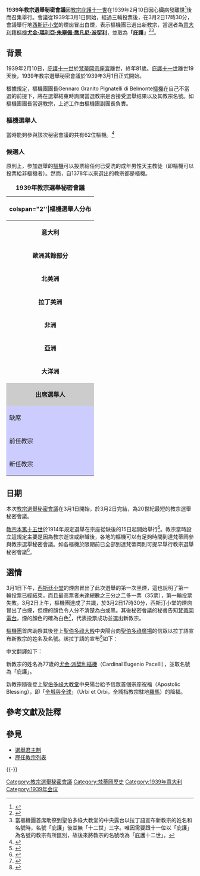 {{NoteUTC+1}}
{{NoteTA
|1=zh-hans:西斯廷小堂; zh-hk:西斯汀小堂; zh-tw:西斯汀小堂;
}}

{{Infobox papal conclave
|month             =
|year              = 1939年
|dates             = 1939年3月1日 - 1939年3月2日<ref>{{Cite web |url=http://www.catholic-hierarchy.org/event/c1939.html |title=Conclave - 1939 |language=en |accessdate=2017年1月24日 |quote=1 March 1939 to 2 March 1939 |deadurl=no |archiveurl=https://web.archive.org/web/20161207060414/http://www.catholic-hierarchy.org/event/c1939.html |archivedate=2016-12-07 }}</ref>
|location          = [[梵蒂冈|梵蒂冈]][[宗座宫|宗座宫]][[西斯廷小堂|西斯廷小堂]]
|dean              = Gennaro Granito Pignatelli di Belmonte[[樞機|樞機]]<ref>{{Cite web |url=http://www.catholic-hierarchy.org/event/c1939.html |title=Conclave - 1939 |language=en |accessdate=2017年1月24日 |quote=Gennaro Granito Pignatelli di Belmonte †, Dean of the College of Cardinals; Age: 87.8 |deadurl=no |archiveurl=https://web.archive.org/web/20161207060414/http://www.catholic-hierarchy.org/event/c1939.html |archivedate=2016年12月7日 }}</ref>
|vicedean          = Donato Sbarretti[[樞機|樞機]]
|camerlengo        = [[庇護十二世|尤金·瑪利亞·朱塞佩·喬凡尼·派契利]][[樞機|樞機]]<ref>{{Cite web |url=http://www.catholic-hierarchy.org/event/c1939.html |title=Conclave - 1939 |language=en |accessdate=2017年1月24日 |quote=Camerlengo (Chamberlain): Eugenio Maria Giuseppe Giovanni Pacelli †; Age: 62.9 |deadurl=no |archiveurl=https://web.archive.org/web/20161207060414/http://www.catholic-hierarchy.org/event/c1939.html |archivedate=2016年12月7日 }}</ref>
|protopriest = William Henry O'Connell[[樞機|樞機]]
|protodeacon       = Camillo Caccia Dominioni[[樞機|樞機]]
|secretary         = Vincezo Santoro[[蒙席|蒙席]]<br>（非樞機而無投票權）
|ballots           = 3月1日下午：第一次黑煙<br>（第一輪投票失败）<ref>樞機團會在教宗選舉秘密會議前決定其開始時間及第一天選舉會有多少輪投票，而每日只有最多四輪投票（每日上午及下午分別只有最多兩輪投票）。如果每日四輪投票後都沒有選出新教宗，西斯汀小堂每日只會最多發放兩次黑煙信號（上午和下午各一次）。若於上午第二輪或下午第二輪投票中選出新教宗，那上午兩輪投票或下午兩輪投票的選票將於上午或下午所有投票完成後一併燃燒，發出白煙信號。{{cite web |url=https://cnsblog.wordpress.com/2013/03/09/conclave-smoke-signal-timetable/ |title=Conclave smoke signal timetable |deadurl=no |archiveurl=https://web.archive.org/web/20130316005423/http://cnsblog.wordpress.com/2013/03/09/conclave-smoke-signal-timetable/ |archivedate=2013-03-16 |accessdate=2017-01-15 }}</ref><br>3月2日 17:30：白煙<br>（第二輪投票失敗及第三輪投票成功）<ref>每日上午只會進行兩次投票，如沒有樞機在每兩輪投票中得到足夠的票數成為新教宗，那麼該兩輪投票的選票將會一起燃燒，意味着只會發放一次黑煙信號。故此如果每日四輪投票後都沒有選出新教宗，西斯汀小堂每日最多發放兩次黑煙信號（上午和下午各一次）。若於上午第二輪（全日第二輪）投票中選出新教宗，上午兩輪投票的選票將於上午兩輪投票後一併燃燒，發出白煙信號。{{cite web |url=https://cnsblog.wordpress.com/2013/03/09/conclave-smoke-signal-timetable/ |title=Conclave smoke signal timetable |deadurl=no |archiveurl=https://web.archive.org/web/20130316005423/http://cnsblog.wordpress.com/2013/03/09/conclave-smoke-signal-timetable/ |archivedate=2013-03-16 |accessdate=2017-01-15 }}</ref>
|pope_elected      = [[庇護十二世|尤金·瑪利亞·朱塞佩·喬凡尼·派契利]][[樞機|樞機]]
|nametaken         = [[庇護十二世|庇護]]
|image             = Pope Pius XII in Throne.jpg
|prevconclave_year = 1922年
|prevconclave_link = 1922年教宗選舉秘密會議
|nextconclave_year = 1958年
|nextconclave_link = 1958年教宗選舉秘密會議
}}

'''1939年教宗選舉秘密會議'''因[[教宗|教宗]][[庇護十一世|庇護十一世]]在1939年2月10日因心臟病發離世<ref>{{Cite web |url=http://www.huffingtonpost.com/peter-eisner/popes-last-crusade_b_3071556.html |title=Pope Pius XI's Last Crusade |author=Peter Eisner |date=2013年4月15日 |publisher=哈芬登郵報（The Huffington Post） |language=en |accessdate=2017年1月24日 |quote=Pius XI died on Feb. 10, 1939, a day before his planned speech. Vatican doctors said he had suffered complications of a heart attack, and despite administering stimulants, they had been unable to revive him. |deadurl=no |archiveurl=https://web.archive.org/web/20151222163351/http://www.huffingtonpost.com/peter-eisner/popes-last-crusade_b_3071556.html |archivedate=2015年12月22日 }}</ref>後而召集舉行。會議從1939年3月1日開始，經過三輪投票後，在3月2日17時30分，會議舉行地[[西斯廷小堂|西斯廷小堂]]的煙囪冒出白煙，表示樞機團已選出新教宗，當選者為[[意大利|意大利]]籍[[樞機|樞機]]'''[[庇護十二世|尤金·瑪利亞·朱塞佩·喬凡尼·派契利]]'''，並取{{link-en|教宗名號|Papal name|名號}}為'''「庇護」'''<ref>{{Cite web |url=http://www.catholic-hierarchy.org/event/c1939.html |title=Conclave - 1939 |language=en |accessdate=2017年1月24日 |quote=Elected Pope: Pius XII (Eugenio Maria Giuseppe Giovanni Pacelli †); Age: 62.9 |deadurl=no |archiveurl=https://web.archive.org/web/20161207060414/http://www.catholic-hierarchy.org/event/c1939.html |archivedate=2016年12月7日 }}</ref><ref>當樞機團首席助祭到聖伯多祿大教堂的中央露台以拉丁語宣布新教宗的姓名和名號時，名號「庇護」後並無「十二世」三字。唯因需要跟十一位以「庇護」為名號的教宗有所區別，故後來將教宗的名號改為「庇護十二世」。{{cite web |title=Habemus Papam - Pope Pius XII |url=https://www.youtube.com/watch?v=xRfvjvSLKXA |publisher=YouTube |deadurl=no |archiveurl=https://web.archive.org/web/20130405094120/http://www.youtube.com/watch?v=xRfvjvSLKXA |archivedate=2013-04-05 |accessdate=2017-01-15 }}</ref>。

== 背景 ==
{{See also|庇護十一世|教宗選舉秘密會議}}

1939年2月10日，[[庇護十一世|庇護十一世]]於[[梵蒂岡|梵蒂岡]][[宗座宮|宗座宮]]離世，終年81歲。[[庇護十一世|庇護十一世]]離世19天後，1939年教宗選舉秘密會議於1939年3月1日正式開始。

根據規定，樞機團團長Gennaro Granito Pignatelli di Belmonte[[樞機|樞機]]在自己不當選的前提下，將在選舉結束時詢問當選教宗是否接受選舉结果以及其教宗名號。如樞機團團長當選教宗，上述工作由樞機團副團長負責。

===樞機選舉人===
當時能夠參與該次秘密會議的共有62位樞機。<ref>{{Cite web |url=http://www.catholic-hierarchy.org/event/c1939.html |title=Conclave - 1939 |language=en |accessdate=2017年1月24日 |quote=Participated:...Count: 62 |deadurl=no |archiveurl=https://web.archive.org/web/20161207060414/http://www.catholic-hierarchy.org/event/c1939.html |archivedate=2016年12月7日 }}</ref>

===候選人===
原則上，参加選舉的[[樞機|樞機]]可以投票給任何已受洗的成年男性天主教徒（即樞機可以投票給非樞機者）。然而，自1378年以來選出的教宗都是樞機。
{| class="wikitable"  style="width:350px; float:right; margin:0 0 1em 1em; background:#f0f0f0;"
|+'''1939年教宗選舉秘密會議'''
|-
! colspan="2''|'''樞機選舉人分布'''
|-
|style="text-align:center;"|'''意大利'''
| style="text-align:center;"| 35
|-
|style="text-align:center;"|'''歐洲其餘部分'''
| style="text-align:center;"| 20
|-
|style="text-align:center;"|'''北美洲'''
| style="text-align:center;"| 4
|-
|style="text-align:center;"|'''拉丁美洲'''
| style="text-align:center;"| 2
|-
|style="text-align:center;"|'''非洲'''
| style="text-align:center;"| 0
|-
|style="text-align:center;"|'''亞洲'''
| style="text-align:center;"| 1
|-
|style="text-align:center;"|'''大洋洲'''
| style="text-align:center;"| 0
|-
|style="background:#ccc;text-align:center;"|'''出席選舉人'''
!style="background:#ccc;"| 62
|-
! style="background:#ccf;"|缺席
! style="background:#ccf;"| 0

|-
! style="background:#ccf;"|前任教宗
| style="background:#ccf; text-align:center;"| '''庇護十一世（1922年至1939年）'''
|-
! style="background:#ccf;"|新任教宗
| style="background:#ccf; text-align:center;"| '''庇護十二世（1939年至1958年）'''
|}

== 日期 ==
本次[[教宗選舉秘密會議|教宗選舉秘密會議]]在3月1日開始，於3月2日完結，為20世紀最短的教宗選舉秘密會議。

[[教宗|教宗]][[本篤十五世|本篤十五世]]於1914年規定選舉在宗座從缺後的15日起開始舉行<ref>{{cite news |author=Cindy Wooden |date=2013年2月21日 |title=Pope considering last-minute changes to conclave rules, Vatican says |trans-title=梵蒂岡表示教宗正考慮於辭職前修改教宗選舉秘密會議的規則 |url=http://www.todayscatholicnews.org/2013/02/pope-considering-last-minute-changes-to-conclave-rules-vatican-says/ |language=en |newspaper=Today's Catholic News |location= |access-date=2017年1月25日 |quote=[Ambrogio] Piazzoni told reporters the 15-day rule [of conclave] was established by Pope Benedict XV in 1914. |deadurl=yes |archiveurl=https://web.archive.org/web/20130304194841/http://www.todayscatholicnews.org/2013/02/pope-considering-last-minute-changes-to-conclave-rules-vatican-says/ |archivedate=2013年3月4日 }}</ref>。教宗當時設立這規定主要是因為教宗逝世或辭職後，各地的樞機可以有足夠時間到達梵蒂岡參與教宗選舉秘密會議。如各樞機於限期前已全部到達梵蒂岡則可提早舉行教宗選舉秘密會議<ref>{{cite news |author=Cindy Wooden |date=2013年2月21日 |title=Pope considering last-minute changes to conclave rules, Vatican says |trans-title=梵蒂岡表示教宗正考慮於辭職前修改教宗選舉秘密會議的規則 |url=http://www.todayscatholicnews.org/2013/02/pope-considering-last-minute-changes-to-conclave-rules-vatican-says/ |language=en |newspaper=Today's Catholic News |location= |access-date=2017年1月25日 |quote=Ambrogio Piazzoni, vice prefect of the Vatican Library and author of the book, "History of Papal Elections," told reporters his interpretation of the document is that the 15 days is tied exclusively to the arrival of the cardinals, who could begin the conclave earlier if they were all assembled. |deadurl=yes |archiveurl=https://web.archive.org/web/20130304194841/http://www.todayscatholicnews.org/2013/02/pope-considering-last-minute-changes-to-conclave-rules-vatican-says/ |archivedate=2013年3月4日 }}</ref>。

== 選情 ==
3月1日下午，[[西斯廷小堂|西斯廷小堂]]的煙囪冒出了此次選舉的第一次黑煙，這也說明了第一輪投票已經結束，而且最高票者未達總數之三分之二多一票（35票），第一輪投票失敗。3月2日上午，樞機團達成了共識，於3月2日17時30分，西斯汀小堂的煙囪冒出了白煙，但煙的顏色令人分不清楚為白或黑。其後秘密會議的秘書告知[[梵蒂岡電台|梵蒂岡電台]]，煙的顏色的確為白色<ref>{{Cite web |url=http://www.insidethevatican.com/articles/siri-thesis.htm |title=The "Siri Thesis" Unravels |author=「Inside the Vatican」職員 |publisher=Inside the Vatican |language=en |accessdate=2017年1月24日 |quote=Negro narrates a story from the 1939 conclave, when the smoke was also a confusing mixture of white and black, until the secretary of the conclave, one Monsignor Santoro, sent a note to Vatican Radio to advise that, so matter what color the smoke seemed, it was white, and that Eugenio Pacelli had been elected Pope Pius XII. |deadurl=no |archiveurl=https://web.archive.org/web/20070215221200/http://insidethevatican.com/articles/siri-thesis.htm |archivedate=2007年2月15日 }}</ref>，代表投票成功並選出新教宗。 

[[樞機團|樞機團]]首席助祭其後登上[[聖伯多祿大殿|聖伯多祿大殿]]中央陽台向[[聖伯多祿廣場|聖伯多祿廣場]]的信眾以拉丁語宣布新教宗的姓名及名號。該拉丁語的宣布<ref>{{Cite web |url=https://www.youtube.com/watch?v=8qPkr7zh8AY |title=Habemus Papam Pope Pius XII |date=2012年3月22日 |language=la |accessdate=2017年1月25日 |deadurl=no |archiveurl=https://web.archive.org/web/20131104203540/http://www.youtube.com/watch?v=8qPkr7zh8AY |archivedate=2013年11月4日 }}</ref>如下：
{{Cquote|Annuntio vobis gaudium magnum:<br />HABEMUS PAPAM!<br />Eminentissimum ac Reverendissimum Dominum,<br />Dominum Eugenium Sanctæ Romanæ Ecclesiæ Cardinalem Pacelli,<br />qui sibi nomen imposuit Pium}}

中文翻譯如下：
{{Cquote|我十分高興向你們宣布：<br />我們有了教宗！<br />他是最傑出和最可敬的<br />神聖羅馬教會尤金·派契利樞機<br />以「庇護」作為他的名號}}

新教宗的姓名為77歲的[[庇護十二世|尤金·派契利]][[樞機|樞機]]（Cardinal Eugenio Pacelli），並取名號為「庇護」。

新教宗隨後登上[[聖伯多祿大教堂|聖伯多祿大教堂]]中央陽台給予信眾首個宗座祝福（Apostolic Blessing），即「[[致全城與全球|全城與全球]]」（Urbi et Orbi，全城指教宗駐地[[羅馬|羅馬]]）的降福。

==參考文獻及註釋==
{{reflist}}
== 參見 ==
*[[選舉君主制|選舉君主制]]
*[[歷任教宗列表|歷任教宗列表]]

{{-}}
{{教宗選舉與秘密會議}}
{{天主教}}

[[Category:教宗選舉秘密會議|Category:教宗選舉秘密會議]]
[[Category:梵蒂岡歷史|Category:梵蒂岡歷史]]
[[Category:1939年意大利|Category:1939年意大利]]
[[Category:1939年会议|Category:1939年会议]]